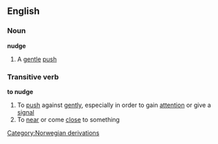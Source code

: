 ==English==
===Noun===
'''nudge'''
#A [[gentle]] [[push]]
===Transitive verb===
'''to nudge'''
#To [[push]] against [[gently]], especially in order to gain [[attention]] or give a [[signal]]
#To [[near]] or come [[close]] to something
[[Category:Norwegian derivations]]